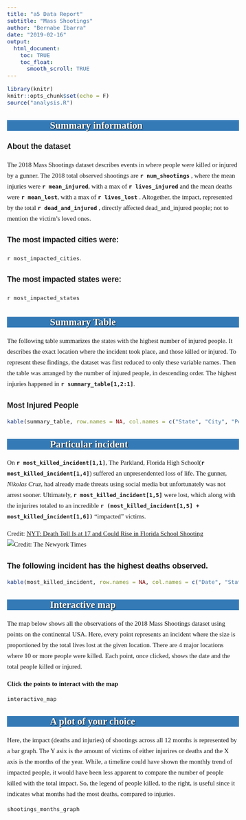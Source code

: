 ```yaml
---
title: "a5 Data Report"
subtitle: "Mass Shootings"
author: "Bernabe Ibarra"
date: "2019-02-16"
output:
  html_document:
    toc: TRUE
    toc_float: 
      smooth_scroll: TRUE
---
```


<style>
body{
  font-family: 'Verdana', Georgia;
  font-size: 15px;
  line-height: 25px;
}

h1,h3,h4 {
  font-family: 'Helvetica', Georgia;
}

h1{
  background-color: gray;
  color: #FFFFFF;
  text-shadow: 2px 2px 4px #000000;
  font-family: 'Impact', Georgia;
  padding: 20px;
  text-align: center;
}

.container { width: 1000px; }

h2{
  background-color: #337ab7;
  color: #FFFFFF;
  font-family: 'Heletica', Georgia;
  text-shadow: 1px 1px 2px #000000;
  font-weight: bolder;
  text-indent: 100px; 
}
</style>

```r
library(knitr)
knitr::opts_chunk$set(echo = F)
source("analysis.R")
```


################################################################################
## Summary information
################################################################################

### About the dataset

The 2018 Mass Shootings dataset describes events in where people were killed or injured by a gunner. The 2018 total observed shootings are **`r num_shootings`** , where the mean injuries were **`r mean_injured`**, with a max of **`r lives_injured`** and the mean deaths were **`r mean_lost`**, with a max of **`r lives_lost`** . Altogether, the impact, represented by the total **`r dead_and_injured`** , directly affected dead_and_injured people; not to mention the victim's loved ones.


### The most impacted cities were:
`r most_impacted_cities`.

### The most impacted states were:
`r most_impacted_states`


################################################################################
## Summary Table
################################################################################

The following table summarizes the states with the highest number of injured people. It describes the exact location where the incident took place, and those killed or injured. To represent these findings, the dataset was first reduced to only these variable names. Then the table was arranged by the number of injured people, in descending order. The highest injuries happened in **`r summary_table[1,2:1]`**.

### Most Injured People
```r
kable(summary_table, row.names = NA, col.names = c("State", "City", "People Killed", "People Injured"), caption = '*The following table is arranged by descending injuries')
```


################################################################################
## Particular incident
################################################################################

On **`r most_killed_incident[1,1]`**, The Parkland, Florida High School(**`r most_killed_incident[1,4]`**) suffered an unpresendented loss of life. The gunner, _Nikolas Cruz_, had already made threats using  social media but unfortunately was not arrest sooner. Ultimately, **`r most_killed_incident[1,5]`** were lost, which along with the injurires totaled to an incredible **`r (most_killed_incident[1,5] + most_killed_incident[1,6])`** "impacted" victims.

Credit: [NYT: Death Toll Is at 17 and Could Rise in Florida School Shooting](https://www.nytimes.com/2018/02/14/us/parkland-school-shooting.html)
![Credit: The Newyork Times](imgs/NYT_Parkland_Shooting.jpg)

### The following incident has the highest deaths observed.
```r
kable(most_killed_incident, row.names = NA, col.names = c("Date", "State", "City", "Address", "People Killed", "People Injured"), caption = "*The following incident calculated the max value of people killed")
```


################################################################################
## Interactive map
################################################################################

The map below shows all the observations of the 2018 Mass Shootings dataset using points on the continental USA. Here, every point represents an incident where the size is proportioned by the total lives lost at the given location. There are 4 major locations where 10 or more people were killed. Each point, once clicked, shows the date and the total people killed or injured.

**Click the points to interact with the map**

``` r
interactive_map
```


################################################################################
## A plot of your choice
################################################################################

Here, the impact (deaths and injuries) of shootings across all 12 months is represented by a bar graph. The Y asix is the amount of victims of either injurires or deaths and the X axis is the months of the year. While, a timeline could have shown the monthly trend of impacted people, it would have been less apparent to compare the number of people killed with the total impact. So, the legend of people killed, to the right, is useful since it indicates what months had the most deaths, compared to injuries.

``` r
shootings_months_graph
```



